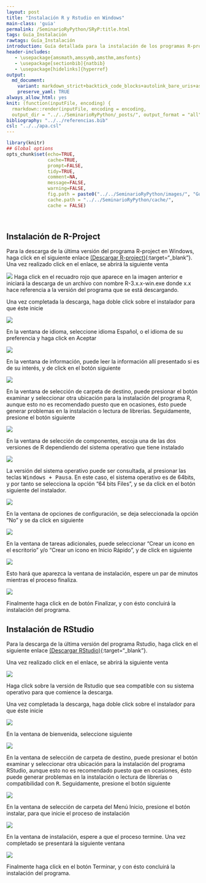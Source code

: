 ```yaml
---
layout: post
title: "Instalación R y Rstudio en Windows"
main-class: 'guia'
permalink: /SeminarioRyPython/SRyP:title.html
tags: Guía_Instalación
rawtags: Guía_Instalación
introduction: Guía detallada para la instalación de los programas R-project y Rstudio en Windows.
header-includes:
   - \usepackage{amsmath,amssymb,amsthm,amsfonts}
   - \usepackage[sectionbib]{natbib}
   - \usepackage[hidelinks]{hyperref}
output:
  md_document:
    variant: markdown_strict+backtick_code_blocks+autolink_bare_uris+ascii_identifiers+tex_math_single_backslash
    preserve_yaml: TRUE
always_allow_html: yes   
knit: (function(inputFile, encoding) {
  rmarkdown::render(inputFile, encoding = encoding,
  output_dir = "../../SeminarioRyPython/_posts/", output_format = "all"  ) })
bibliography: "../../referencias.bib"
csl: "../../apa.csl"
---
```


```r
library(knitr)
## Global options
opts_chunk$set(echo=TRUE,
               cache=TRUE,
               prompt=FALSE,
               tidy=TRUE,
               comment=NA,
               message=FALSE,
               warning=FALSE,
               fig.path = paste0("../../SeminarioRyPython/images/", "GuiaWindows"),
               cache.path = "../../SeminarioRyPython/cache/",
               cache = FALSE)

```

<br>

## Instalación de R-Project
Para la descarga de la última versión del programa R-project en Windows, haga click en el siguiente enlace [(Descargar R-project)](https://cloud.r-project.org/bin/windows/base/){:target="_blank"}.
Una vez realizado click en el enlace, se abrirá la siguiente venta

![](../../SeminarioRyPython/images/GuiaW1.jpg)
Haga click en el recuadro rojo que aparece en la imagen anterior e iniciará la descarga de un archivo con nombre R-3.x.x-win.exe donde x.x hace referencia a la versión del programa que se está descargando.

Una vez completada la descarga, haga doble click sobre el instalador para que éste inicie

![](../../SeminarioRyPython/images/GuiaW2.jpg)

En la ventana de idioma, seleccione idioma Español, o el idioma de su preferencia y haga click en Aceptar

![](../../SeminarioRyPython/images/GuiaW3.jpg)

En la ventana de información, puede leer la información allí presentado si es de su interés, y de click en el botón siguiente

![](../../SeminarioRyPython/images/GuiaW4.jpg)

En la ventana de selección de carpeta de destino, puede presionar el botón examinar y seleccionar otra ubicación para la instalación del programa R, aunque esto no es recomendado puesto que en ocasiones, ésto puede generar problemas en la instalación o lectura de librerías. Seguidamente, presione el botón siguiente

![](../../SeminarioRyPython/images/GuiaW5.jpg)

En la ventana de selección de componentes, escoja una de las dos versiones de R dependiendo del sistema operativo que tiene instalado

![](../../SeminarioRyPython/images/GuiaW6.jpg)

La versión del sistema operativo puede ser consultada, al presionar las teclas <tt>Windows + Pausa</tt>. En este caso, el sistema operativo es de 64bits, y por tanto se selecciona la opción "64 bits Files", y se da click en el botón siguiente del instalador.

![](../../SeminarioRyPython/images/GuiaW7.jpg)

En la ventana de opciones de configuración, se deja seleccionada la opción "No" y se da click en siguiente

![](../../SeminarioRyPython/images/GuiaW8.jpg)

En la ventana de tareas adicionales, puede seleccionar "Crear un icono en el escritorio" y/o "Crear un icono en Inicio Rápido", y de click en siguiente

![](../../SeminarioRyPython/images/GuiaW9.jpg)

Esto hará que aparezca la ventana de instalación, espere un par de minutos mientras el proceso finaliza.

![](../../SeminarioRyPython/images/GuiaW10.jpg)

Finalmente haga click en de botón Finalizar, y con ésto concluirá la instalación del programa.

## Instalación de RStudio
Para la descarga de la última versión del programa Rstudio, haga click en el siguiente enlace [(Descargar RStudio)](https://www.rstudio.com/products/rstudio/download/#download){:target="_blank"}.

Una vez realizado click en el enlace, se abrirá la siguiente venta

![](../../SeminarioRyPython/images/GuiaW11.jpg)

Haga click sobre la versión de Rstudio que sea compatible con su sistema operativo para que comience la descarga. 

Una vez completada la descarga, haga doble click sobre el instalador para que éste inicie

![](../../SeminarioRyPython/images/GuiaW12.jpg)

En la ventana de bienvenida, seleccione siguiente

![](../../SeminarioRyPython/images/GuiaW13.jpg)

En la ventana de selección de carpeta de destino, puede presionar el botón examinar y seleccionar otra ubicación para la instalación del programa RStudio, aunque esto no es recomendado puesto que en ocasiones, ésto puede generar problemas en la instalación o lectura de librerías o compatibilidad con <tt>R</tt>. Seguidamente, presione el botón siguiente

![](../../SeminarioRyPython/images/GuiaW14.jpg)

En la ventana de selección de carpeta del Menú Inicio, presione el botón instalar, para que inicie el proceso de instalación

![](../../SeminarioRyPython/images/GuiaW15.jpg)

En la ventana de instalación, espere a que el proceso termine. Una vez completado se presentará la siguiente ventana

![](../../SeminarioRyPython/images/GuiaW16.jpg)

Finalmente haga click en el botón Terminar, y con ésto concluirá la instalación del programa.

